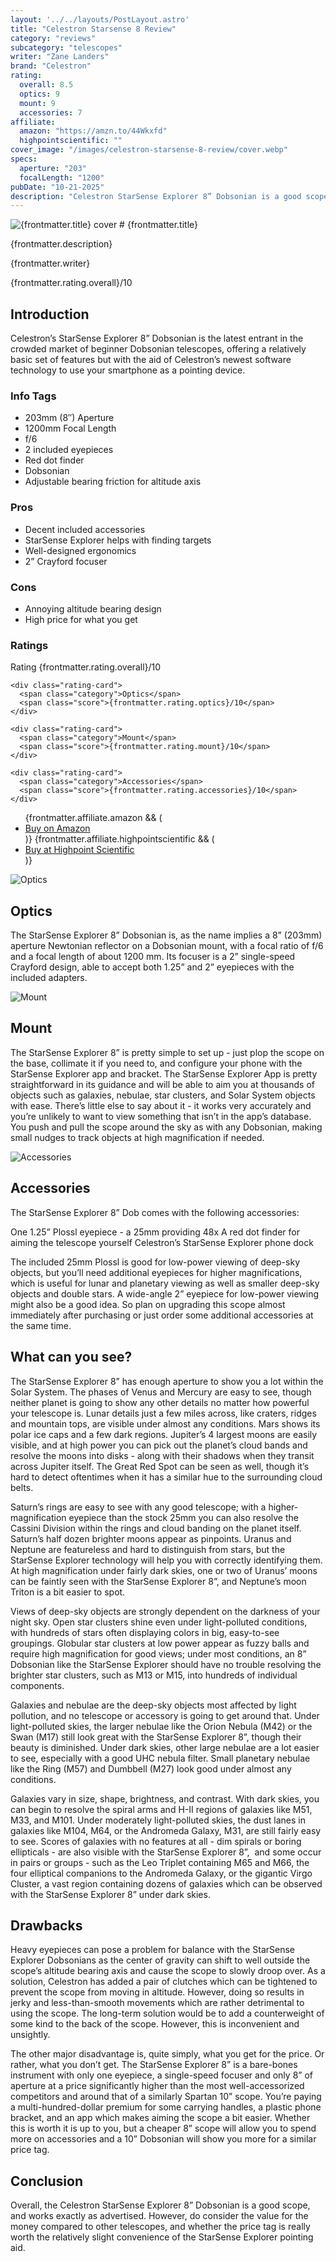 ```yaml
---
layout: '../../layouts/PostLayout.astro'
title: "Celestron Starsense 8 Review"
category: "reviews"
subcategory: "telescopes"
writer: "Zane Landers"
brand: "Celestron"
rating:
  overall: 8.5
  optics: 9
  mount: 9
  accessories: 7
affiliate:
  amazon: "https://amzn.to/44Wkxfd"
  highpointscientific: ""
cover_image: "/images/celestron-starsense-8-review/cover.webp"
specs:
  aperture: "203"
  focalLength: "1200"
pubDate: "10-21-2025"
description: "Celestron StarSense Explorer 8” Dobsonian is a good scope, and works exactly as advertised. However, do consider the value for the money."
---
```


<img src={frontmatter.cover_image} class="post-starter-image" alt="{frontmatter.title} cover"/>
# {frontmatter.title}

<p class="review-description">{frontmatter.description}</p>
<p class="writer">{frontmatter.writer}</p>
<span class="rating centered_flex">{frontmatter.rating.overall}/10</span>

<h2>Introduction</h2>

<p class="highlight">Celestron’s StarSense Explorer 8” Dobsonian is the latest entrant in the crowded market of beginner Dobsonian telescopes, offering a relatively basic set of features but with the aid of Celestron’s newest software technology to use your smartphone as a pointing device.</p>
<section class="info-tags">
  <h3>Info Tags</h3>
  <ul>
    <li>203mm (8″) Aperture</li>
    <li>1200mm Focal Length</li>
    <li>f/6</li>
    <li>2 included eyepieces</li>
    <li>Red dot finder</li>
    <li>Dobsonian</li>
    <li>Adjustable bearing friction for altitude axis</li>
  </ul>
</section>

<section class="pros-cons">
  <div class="pros-block">
    <h3>Pros</h3>
    <ul>
        <li>Decent included accessories</li>
        <li>StarSense Explorer helps with finding targets</li>
        <li>Well-designed ergonomics</li>
        <li>2” Crayford focuser</li>
    </ul>
  </div>
  <div class="cons-block">
    <h3>Cons</h3>
    <ul>
        <li>Annoying altitude bearing design</li>
        <li>High price for what you get</li>
    </ul>
  </div>
</section>

<section class="ratings">
  <h3>Ratings</h3>
  <div class="ratings-grid">
    <div class="rating-card">
      <span class="category">Rating</span>
      <span class="score">{frontmatter.rating.overall}/10</span>
    </div>

    <div class="rating-card">
      <span class="category">Optics</span>
      <span class="score">{frontmatter.rating.optics}/10</span>
    </div>

    <div class="rating-card">
      <span class="category">Mount</span>
      <span class="score">{frontmatter.rating.mount}/10</span>
    </div>

    <div class="rating-card">
      <span class="category">Accessories</span>
      <span class="score">{frontmatter.rating.accessories}/10</span>
    </div>
  </div>
</section>
<section class="affiliates">
  <ul>
    {frontmatter.affiliate.amazon && (
      <li><a class="affiliate-link" href={frontmatter.affiliate.amazon}>Buy on Amazon</a></li>
    )}
    {frontmatter.affiliate.highpointscientific && (
      <li><a class="affiliate-link" href={frontmatter.affiliate.highpointscientific}>Buy at Highpoint Scientific</a></li>
    )}
  </ul>
</section>
<img class="post-image" src="/images/celestron-starsense-8-review/optics.webp" alt="Optics"></img>
<h2>Optics</h2>

<p>The StarSense Explorer 8” Dobsonian is, as the name implies a 8” (203mm) aperture Newtonian reflector on a Dobsonian mount, with a focal ratio of f/6 and a focal length of about 1200 mm. Its focuser is a 2” single-speed Crayford design, able to accept both 1.25” and 2” eyepieces with the included adapters.</p>
<img class="post-image" src="/images/celestron-starsense-8-review/mount.webp" alt="Mount"></img>
<h2>Mount</h2>

<p>The StarSense Explorer 8” is pretty simple to set up - just plop the scope on the base, collimate it if you need to, and configure your phone with the StarSense Explorer app and bracket. The StarSense Explorer App is pretty straightforward in its guidance and will be able to aim you at thousands of objects such as galaxies, nebulae, star clusters, and Solar System objects with ease. There’s little else to say about it - it works very accurately and you’re unlikely to want to view something that isn’t in the app’s database. You push and pull the scope around the sky as with any Dobsonian, making small nudges to track objects at high magnification if needed.</p>
<img class="post-image" src="/images/celestron-starsense-8-review/accessories.webp" alt="Accessories"></img>
<h2>Accessories</h2>

<p>The StarSense Explorer 8” Dob comes with the following accessories:</p>
<p>One 1.25” Plossl eyepiece - a 25mm providing 48x
A red dot finder for aiming the telescope yourself
Celestron’s StarSense Explorer phone dock</p>
<p>The included 25mm Plossl is good for low-power viewing of deep-sky objects, but you’ll need additional eyepieces for higher magnifications, which is useful for lunar and planetary viewing as well as smaller deep-sky objects and double stars. A wide-angle 2” eyepiece for low-power viewing might also be a good idea. So plan on upgrading this scope almost immediately after purchasing or just order some additional accessories at the same time.</p>
<h2>What can you see?</h2>

<p>The StarSense Explorer 8” has enough aperture to show you a lot within the Solar System. The phases of Venus and Mercury are easy to see, though neither planet is going to show any other details no matter how powerful your telescope is. Lunar details just a few miles across, like craters, ridges and mountain tops, are visible under almost any conditions. Mars shows its polar ice caps and a few dark regions. Jupiter’s 4 largest moons are easily visible, and at high power you can pick out the planet’s cloud bands and resolve the moons into disks - along with their shadows when they transit across Jupiter itself. The Great Red Spot can be seen as well, though it’s hard to detect oftentimes when it has a similar hue to the surrounding cloud belts.</p>
<p>Saturn’s rings are easy to see with any good telescope; with a higher-magnification eyepiece than the stock 25mm you can also resolve the Cassini Division within the rings and cloud banding on the planet itself. Saturn’s half dozen brighter moons appear as pinpoints. Uranus and Neptune are featureless and hard to distinguish from stars, but the StarSense Explorer technology will help you with correctly identifying them. At high magnification under fairly dark skies, one or two of Uranus’ moons can be faintly seen with the StarSense Explorer 8”, and Neptune’s moon Triton is a bit easier to spot.</p>
<p>Views of deep-sky objects are strongly dependent on the darkness of your night sky. Open star clusters shine even under light-polluted conditions, with hundreds of stars often displaying colors in big, easy-to-see groupings. Globular star clusters at low power appear as fuzzy balls and require high magnification for good views; under most conditions, an 8” Dobsonian like the StarSense Explorer should have no trouble resolving the brighter star clusters, such as M13 or M15, into hundreds of individual components.</p>
<p>Galaxies and nebulae are the deep-sky objects most affected by light pollution, and no telescope or accessory is going to get around that. Under light-polluted skies, the larger nebulae like the Orion Nebula (M42) or the Swan (M17) still look great with the StarSense Explorer 8”, though their beauty is diminished. Under dark skies, other large nebulae are a lot easier to see, especially with a good UHC nebula filter. Small planetary nebulae like the Ring (M57) and Dumbbell (M27) look good under almost any conditions.</p>
<p>Galaxies vary in size, shape, brightness, and contrast. With dark skies, you can begin to resolve the spiral arms and H-II regions of galaxies like M51, M33, and M101. Under moderately light-polluted skies, the dust lanes in galaxies like M104, M64, or the Andromeda Galaxy, M31, are still fairly easy to see. Scores of galaxies with no features at all - dim spirals or boring ellipticals - are also visible with the StarSense Explorer 8”,  and some occur in pairs or groups - such as the Leo Triplet containing M65 and M66, the four elliptical companions to the Andromeda Galaxy, or the gigantic Virgo Cluster, a vast region containing dozens of galaxies which can be observed with the StarSense Explorer 8” under dark skies.</p>
<h2>Drawbacks</h2>

<p>Heavy eyepieces can pose a problem for balance with the StarSense Explorer Dobsonians as the center of gravity can shift to well outside the scope’s altitude bearing axis and cause the scope to slowly droop over. As a solution, Celestron has added a pair of clutches which can be tightened to prevent the scope from moving in altitude. However, doing so results in jerky and less-than-smooth movements which are rather detrimental to using the scope. The long-term solution would be to add a counterweight of some kind to the back of the scope. However, this is inconvenient and unsightly.</p>
<p>The other major disadvantage is, quite simply, what you get for the price. Or rather, what you don’t get. The StarSense Explorer 8” is a bare-bones instrument with only one eyepiece, a single-speed focuser and only 8” of aperture at a price significantly higher than the most well-accessorized competitors and around that of a similarly Spartan 10” scope. You’re paying a multi-hundred-dollar premium for some carrying handles, a plastic phone bracket, and an app which makes aiming the scope a bit easier. Whether this is worth it is up to you, but a cheaper 8” scope will allow you to spend more on accessories and a 10” Dobsonian will show you more for a similar price tag.</p>
<h2>Conclusion</h2>

<p>Overall, the Celestron StarSense Explorer 8” Dobsonian is a good scope, and works exactly as advertised. However, do consider the value for the money compared to other telescopes, and whether the price tag is really worth the relatively slight convenience of the StarSense Explorer pointing aid.</p>

